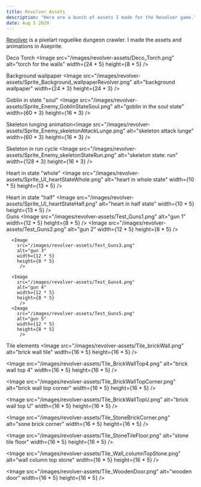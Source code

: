 ```yaml
---
title: Revolver Assets  
description: "Here are a bunch of assets I made for the Revolver game."
date: Aug 5 2020
---
```

[Revolver](/posts/revolver) is a pixelart roguelike dungeon crawler. I made the assets and animations in Aseprite.

Deco Torch <Image
        src="/images/revolver-assets/Deco_Torch.png"
        alt="torch for the walls"
        width={24 * 5}
        height={8 * 5}
         />

Background wallpaper <Image
        src="/images/revolver-assets/Sprite_Background_wallpaperRevolver.png"
        alt="background wallpaper"
        width={24 * 3}
        height={24 * 3}
         />
         
Goblin in state "soul" <Image
        src="/images/revolver-assets/Sprite_Enemy_GoblinStateSoul.png"
        alt="goblin in the soul state"
        width={60 * 3}
        height={16 * 3}
         />
         
Skeleton lunging animation<Image
        src="/images/revolver-assets/Sprite_Enemy_skeletonAttackLunge.png"
        alt="skeleton attack lunge"
        width={60 * 3}
        height={16 * 3}
         />
         
Skeleton in run cycle <Image
        src="/images/revolver-assets/Sprite_Enemy_skeletonStateRun.png"
        alt="skeleton state: run"
        width={128 * 3}
        height={16 * 3}
         />
         
Heart in state "whole" <Image
        src="/images/revolver-assets/Sprite_UI_heartStateWhole.png"
        alt="heart in whole state"
        width={10 * 5}
        height={13 * 5}
         />
         
Heart in state "half" <Image
        src="/images/revolver-assets/Sprite_UI_heartStateHalf.png"
        alt="heart in half state"
        width={10 * 5}
        height={13 * 5}
         />         
Guns <Image
        src="/images/revolver-assets/Test_Guns1.png"
        alt="gun 1"
        width={12 * 5}
        height={8 * 5}
         />
      <Image
        src="/images/revolver-assets/Test_Guns2.png"
        alt="gun 2"
        width={12 * 5}
        height={8 * 5}
         />

      <Image
        src="/images/revolver-assets/Test_Guns3.png"
        alt="gun 3"
        width={12 * 5}
        height={8 * 5}
         />

      <Image
        src="/images/revolver-assets/Test_Guns4.png"
        alt="gun 4"
        width={12 * 5}
        height={8 * 5}
         />
      <Image
        src="/images/revolver-assets/Test_Guns5.png"
        alt="gun 5"
        width={12 * 5}
        height={8 * 5}
         />
Tile elements <Image
        src="/images/revolver-assets/Tile_brickWall.png"
        alt="brick wall tile"
        width={16 * 5}
        height={16 * 5}
         />

  <Image
    src="/images/revolver-assets/Tile_BrickWallTop4.png"
    alt="brick wall top 4"
    width={16 * 5}
    height={16 * 5}
      />
      
  <Image
    src="/images/revolver-assets/Tile_BrickWallTopCorner.png"
    alt="brick wall top corner"
    width={16 * 5}
    height={16 * 5}
      />
      
  <Image
    src="/images/revolver-assets/Tile_BrickWallTopU.png"
    alt="brick wall top U"
    width={16 * 5}
    height={16 * 5}
      />
      
  <Image
    src="/images/revolver-assets/Tile_StoneBrickCorner.png"
    alt="sone brick corner"
    width={16 * 5}
    height={16 * 5}
      />
      
  <Image
    src="/images/revolver-assets/Tile_StoneTileFloor.png"
    alt="stone tile floor"
    width={16 * 5}
    height={16 * 5}
      />
      
  <Image
    src="/images/revolver-assets/Tile_Wall_columnTopStone.png"
    alt="wall column top stone"
    width={16 * 5}
    height={16 * 5}
      />
      
  <Image
    src="/images/revolver-assets/Tile_WoodenDoor.png"
    alt="wooden door"
    width={16 * 5}
    height={16 * 5}
      />
      

         

         

         

         
